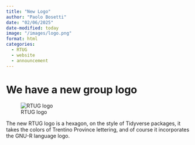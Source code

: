 ```yaml
---
title: "New Logo"
author: "Paolo Bosetti"
date: "02/06/2025"
date-modified: today
image: "/images/logo.png"
format: html
categories: 
  - RTUG
  - website
  - announcement
---
```


# We have a new group logo
:::column-margin
![RTUG logo](/images/logo.png)
:::

The new RTUG logo is a hexagon, on the style of Tidyverse packages, it takes the colors of Trentino Province lettering, and of course it incorporates the GNU-R language logo.
